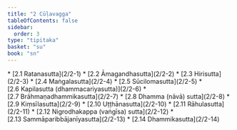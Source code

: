 ```yaml
---
title: "2 Cūḷavagga"
tableOfContents: false
sidebar:
  order: 3
type: "tipitaka"
basket: "su"
book: "sn"
---
```



<DynamicBreadcrumb />



<TableOfContents book="sn" section="2">
* [2.1 Ratanasutta](2/2-1)
* [2.2 Āmagandhasutta](2/2-2)
* [2.3 Hirisutta](2/2-3)
* [2.4 Maṅgalasutta](2/2-4)
* [2.5 Sūcilomasutta](2/2-5)
* [2.6 Kapilasutta (dhammacariyasutta)](2/2-6)
* [2.7 Brāhmaṇadhammikasutta](2/2-7)
* [2.8 Dhamma (nāvā) sutta](2/2-8)
* [2.9 Kiṃsīlasutta](2/2-9)
* [2.10 Uṭṭhānasutta](2/2-10)
* [2.11 Rāhulasutta](2/2-11)
* [2.12 Nigrodhakappa (vaṅgīsa) sutta](2/2-12)
* [2.13 Sammāparibbājanīyasutta](2/2-13)
* [2.14 Dhammikasutta](2/2-14)
</TableOfContents>